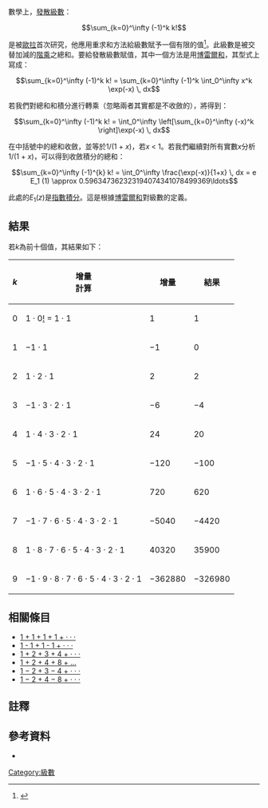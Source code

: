 數學上，[[發散級數|發散級數]]：

:<math>\sum_{k=0}^\infty (-1)^k  k!</math>

是被[[萊昂哈德·歐拉|歐拉]]首次研究，他應用重求和方法給級數賦予一個有限的值<ref>{{Harv|Euler|1760|p=205}}</ref>。此級數是被交替加減的[[階乘|階乘]]之總和。要給發散級數賦值，其中一個方法是用[[博雷爾和|博雷爾和]]，其型式上寫成：

:<math>\sum_{k=0}^\infty (-1)^k  k! = \sum_{k=0}^\infty (-1)^k \int_0^\infty x^k \exp(-x) \, dx</math>

若我們對總和和積分進行轉乘（忽略兩者其實都是不收斂的），將得到：

:<math>\sum_{k=0}^\infty (-1)^k  k! = \int_0^\infty \left[\sum_{k=0}^\infty (-x)^k \right]\exp(-x) \, dx</math>

在中括號中的總和收斂，並等於1/(1 + ''x'')，若''x'' < 1。若我們繼續對所有實數''x''分析1/(1 + ''x'')，可以得到收斂積分的總和：

:<math>\sum_{k=0}^\infty (-1)^{k} k! = \int_0^\infty \frac{\exp(-x)}{1+x} \, dx = e E_1 (1) \approx 0.596347362323194074341078499369\ldots</math>

此處的<math>E_1 (z)</math>是[[指數積分|指數積分]]。這是根據[[博雷爾和|博雷爾和]]對級數的定義。

==結果==
若''k''為前十個值，其結果如下：
{| class="wikitable"
|-
! ''k'' !! 增量<br>計算 !! 增量 !! 結果
|-
| 0 || 1 · 0[[階乘|!]] = 1 · 1 || 1 || 1
|-
| 1 || −1 · 1 || −1 || 0
|-
| 2 ||  1 · 2 · 1 || 2 || 2
|-
| 3 || −1 · 3 · 2 · 1 || −6 || −4
|-
| 4 ||1 · 4 · 3 · 2 · 1 || 24 || 20
|-
| 5 ||−1 · 5 · 4 · 3 · 2 · 1 || −120 || −100
|-
| 6 || 1  ·  6 · 5 · 4 · 3 · 2 · 1 || 720 || 620
|-
| 7 || −1 · 7 · 6 · 5 · 4 · 3 · 2 · 1 || −5040 || −4420
|-
| 8 || 1 · 8 · 7 · 6 · 5 · 4 · 3 · 2 · 1 || 40320 || 35900
|-
| 9 || −1 · 9 · 8 · 7 · 6 · 5 · 4 · 3 · 2 · 1 || −362880 || −326980
|}

== 相關條目 ==
* [[1_+_1_+_1_+_1_+_·_·_·|1 + 1 + 1 + 1 + · · ·]]
* [[格蘭迪級數|1 - 1 + 1 - 1 + · · ·]]
* [[1_+_2_+_3_+_4_+_·_·_·|1 + 2 + 3 + 4 + · · ·]]
* [[1_+_2_+_4_+_8_+_…|1 + 2 + 4 + 8 + …]]
* [[1_−_2_+_3_−_4_+_·_·_·|1 − 2 + 3 − 4 + · · ·]]
* [[1_−_2_+_4_−_8_+_·_·_·|1 − 2 + 4 − 8 + · · ·]]

==註釋==
<references/>

==參考資料==
*{{Citation|last=Euler|first=L.|author-link=Leonhard Euler|year=1760|title=De seriebus divergentibus|journal=Novi Commentarii academiae scientiarum Petropolitanae|issue=5|pages=205–237|publisher=|url=http://www.math.dartmouth.edu/~euler/pages/E247.html|format=PDF|accessdate=2014-03-13|archive-date=2013-09-26|archive-url=https://web.archive.org/web/20130926191641/http://www.math.dartmouth.edu/~euler/pages/E247.html|dead-url=no}}
{{級數}}

{{DEFAULTSORT:1 − 1 + 2 − 6 + 24 − 120 +}}
[[Category:級數|Category:級數]]